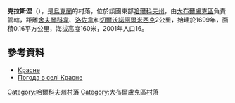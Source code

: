 {{coord|49|53|1|N|37|12|45|E|scale:100000_region:UA|display=title}}

'''克拉斯涅'''（{{lang-uk|Красне}}），是[[烏克蘭|烏克蘭]]的村落，位於該國東部[[哈爾科夫州|哈爾科夫州]]，由[[大布爾盧克區|大布爾盧克區]]負責管轄，距離[[舍夫琴科韋_(大布爾盧克區)|舍夫琴科韋]]、[[洛佐韋_(大布爾盧克區)|洛佐韋]]和[[切爾沃諾阿爾米西克_(大布爾盧克區)|切爾沃諾阿爾米西克]]2公里，始建於1699年，面積0.16平方公里，海拔高度160米，2001年人口16。

==參考資料==
*[http://gska2.rada.gov.ua/pls/z7502/A005?rdat1=09.01.2009&rf7571=32683 Красне]{{dead link|date=2017年11月 |bot=InternetArchiveBot |fix-attempted=yes }}
* [http://weather.in.ua/ua/har'kovskaja/12007 Погода в селі Красне]{{Wayback|url=http://weather.in.ua/ua/har%27kovskaja/12007 |date=20160323025455 }}

{{DEFAULTSORT:Красне}}
[[Category:哈爾科夫州村落|Category:哈爾科夫州村落]]
[[Category:大布爾盧克區村落|Category:大布爾盧克區村落]]


{{Kharkiv-geo-stub}}